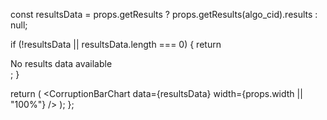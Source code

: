 
  const resultsData = props.getResults ? props.getResults(algo_cid).results : null;
  
  if (!resultsData || resultsData.length === 0) {
    return <div>No results data available</div>;
  }

  return (
    <CorruptionBarChart
      data={resultsData}
      width={props.width || "100%"}
    />
  );
};

<BlurBarChart props={props} />